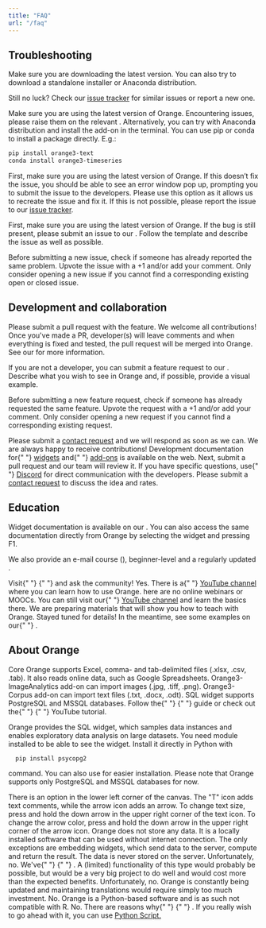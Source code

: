 ```yaml
---
title: "FAQ"
url: "/faq"
---
```


## Troubleshooting

<Accordion>

<AccordionItem header="I am having trouble installing Orange">

Make sure you are downloading the latest version. You can also try to download a standalone installer or Anaconda distribution.

Still no luck? Check our [issue tracker](https://github.com/biolab/orange3/issues) for similar issues or report a new one.

</AccordionItem>

<AccordionItem header="I am having trouble installing an add-on.">

Make sure you are using the latest version of Orange. Encountering issues, please raise them on the relevant <Link url="https://github.com/biolab?q=orange3-" name="add-on's issue tracker"/>. Alternatively, you can try with Anaconda distribution and install the add-on in the terminal. You can use pip or conda to install a package directly. E.g.:

```bash
pip install orange3-text
conda install orange3-timeseries
```

</AccordionItem>

<AccordionItem header="I get an error when using Orange.">

First, make sure you are using the latest version of Orange. If this doesn’t fix the issue, you should be able to see an error window pop up, prompting you to submit the issue to the developers. Please use this option as it allows us to recreate the issue and fix it. If this is not possible, please report the issue to our [issue tracker](https://github.com/biolab/orange3/issues).

</AccordionItem>

<AccordionItem header="I believe there's a bug in Orange." >

First, make sure you are using the latest version of Orange. If the bug is still present, please submit an issue to our <Link url="https://github.com/biolab/orange3/issues" name="issue tracker"/>. Follow the template and describe the issue as well as possible.

Before submitting a new issue, check if someone has already reported the same problem. Upvote the issue with a +1 and/or add your comment. Only consider opening a new issue if you cannot find a corresponding existing open or closed issue.

</AccordionItem>

</Accordion>

## Development and collaboration

<Accordion>

<AccordionItem header="There’s a feature I wish to see in Orange.">

Please submit a pull request with the feature. We welcome all contributions! Once you've made a PR, developer(s) will leave comments and when everything is fixed and tested, the pull request will be merged into Orange. See our <Link url="https://orange.biolab.si/contributing/" name="Contribute guide"/> for more information.

If you are not a developer, you can submit a feature request to our <Link url="https://github.com/biolab/orange3/issues" name="issue tracker"/>. Describe what you wish to see in Orange and, if possible, provide a visual example.

Before submitting a new feature request, check if someone has already requested the same feature. Upvote the request with a +1 and/or add your comment. Only consider opening a new request if you cannot find a corresponding existing request.

</AccordionItem>

<AccordionItem header="I wish to propose a collaboration and/or a project with the Orange team.">
  Please submit a <a href="/contact/">contact request</a> and we will respond as
  soon as we can.
</AccordionItem>

<AccordionItem header="I wish to develop a widget / an add-on for Orange.">
  We are always happy to receive contributions! Development documentation for{" "}
  <a href="https://orange-widget-base.readthedocs.io/"> widgets</a> and{" "}
  <a href="https://github.com/biolab/orange3-example-addon">add-ons</a> is
  available on the web. Next, submit a pull request and our team will review it.
  If you have specific questions, use{" "}
  <a href="https://discord.gg/47gRDUQ">Discord</a> for direct communication with
  the developers.
</AccordionItem>

<AccordionItem header="I wish to commission a custom module and/or an add-on for Orange.">
  Please submit a <a href="/contact">contact request</a> to discuss the idea
  and rates.
</AccordionItem>
</Accordion>

## Education

<Accordion>

<AccordionItem header="I would like to learn how to use Orange. Where can I find the resources?">

Widget documentation is available on our <Link url="/widget-catalog" name="website"/>. You can also access the same documentation directly from Orange by selecting the widget and pressing F1.

We also provide an e-mail course (<Link url="https://biolab.us15.list-manage.com/subscribe?u=2cad1f1cbf3a532a77efe4354&amp;id=6f257f15ff" name="subscribe here"/>), beginner-level <Link url="https://www.youtube.com/playlist?list=PLmNPvQr9Tf-ZSDLwOzxpvY-HrE0yv-8Fy" name="YouTube tutorials"/> and a regularly updated <Link url="https://blog.biolab.si/" name="blog"/>.

</AccordionItem>

<AccordionItem header="I have a question concerning data mining, statistics and machine learning algorithms.">
  Visit{" "}
  <Link
    url="https://datascience.stackexchange.com/questions/tagged/orange"
    name="Data Science StackExchange"
  />{" "}
  and ask the community!
</AccordionItem>

<AccordionItem header="Does Orange have tutorials?">
  Yes. There is a{" "}
  <a href="https://www.youtube.com/c/OrangeDataMining">YouTube channel</a> where
  you can learn how to use Orange.
</AccordionItem>

<AccordionItem header="Is there an online training?">
  here are no online webinars or MOOCs. You can still visit our{" "}
  <a href="https://www.youtube.com/c/OrangeDataMining">YouTube channel</a> and
  learn the basics there.
</AccordionItem>

<AccordionItem header="How to teach with Orange?">
  We are preparing materials that will show you how to teach with Orange. Stayed
  tuned for details! In the meantime, see some examples on our{" "}
  <Link url="/blog/?tag=education" name="blog" />.
</AccordionItem>
</Accordion>

## About Orange

<Accordion>

<AccordionItem header="What types of data does Orange support?">
  Core Orange supports Excel, comma- and tab-delimited files (.xlsx, .csv,
  .tab). It also reads online data, such as Google Spreadsheets.
  Orange3-ImageAnalytics add-on can import images (.jpg, .tiff, .png).
  Orange3-Corpus add-on can import text files (.txt, .docx, .odt). SQL widget
  supports PostgreSQL and MSSQL databases.
</AccordionItem>

<AccordionItem header="How can I load my data in Orange?">
  Follow the{" "}
  <Link
    url="https://orange3.readthedocs.io/projects/orange-visual-programming/en/latest/loading-your-data/index.html"
    name="Loading your data"
  />{" "}
  guide or check out the{" "}
  <Link
    url="https://www.youtube.com/watch?v=MHcGdQeYCMg&list=PLmNPvQr9Tf-ZSDLwOzxpvY-HrE0yv-8Fy&index=5&t=0s"
    name="Loading your data"
  />{" "}
  YouTube tutorial.
</AccordionItem>

<AccordionItem header="I want to use Orange on big data.">

Orange provides the SQL widget, which samples data instances and enables exploratory data analysis on large datasets. You need <Link url="http://initd.org/psycopg/" name="psycopg2"/> module installed to be able to see the widget. Install it directly in Python with

```
  pip install psycopg2
```

command. You can also use <Link url="https://www.2ndquadrant.com/en/resources/2uda/" name="2UDA package"/> for easier installation. Please note that Orange supports only PostgreSQL and MSSQL databases for now.

</AccordionItem>

<AccordionItem header="How do I add comments/annotations to my workflows?">
  There is an option in the lower left corner of the canvas. The "T" icon adds
  text comments, while the arrow icon adds an arrow. To change text size, press
  and hold the down arrow in the upper right corner of the text icon. To change
  the arrow color, press and hold the down arrow in the upper right corner of
  the arrow icon.
</AccordionItem>

<AccordionItem header="How safe is my data?">
  Orange does not store any data. It is a locally installed software that can be
  used without internet connection. The only exceptions are embedding widgets,
  which send data to the server, compute and return the result. The data is
  never stored on the server.
</AccordionItem>

<AccordionItem header="Can I export Orange workflow as a Python script?">
  Unfortunately, no. We've{" "}
  <Link
    url="https://github.com/biolab/orange3/issues/1341"
    name="debated this long and hard"
  />{" "}
  . A (limited) functionality of this type would probably be possible, but would
  be a very big project to do well and would cost more than the expected
  benefits.
</AccordionItem>

<AccordionItem header="Is Orange available in other languages?">
  Unfortunately, no. Orange is constantly being updated and maintaining
  translations would require simply too much investment.
</AccordionItem>

<AccordionItem header="Does Orange work with R?">
  No. Orange is a Python-based software and is as such not compatible with R.
</AccordionItem>

<AccordionItem header="Does Orange have oversampling, such as SMOTE?">
  No. There are reasons why{" "}
  <Link
    url="https://github.com/biolab/orange3/pull/3269"
    name="we refrain from implementing SMOTE"
  />{" "}
  . If you really wish to go ahead with it, you can use <a href="https://datascience.stackexchange.com/questions/50944/unbalanced-target-variable-in-orange-how-do-i-balance-it">Python Script.</a>

</AccordionItem>
</Accordion>
